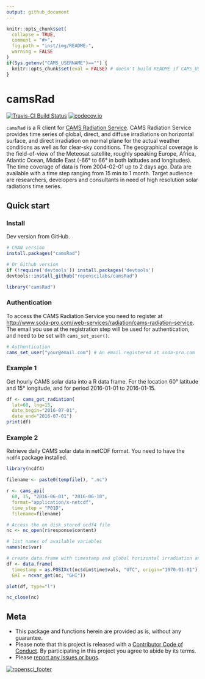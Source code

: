 ```yaml
---
output: github_document
---
```


<!-- README.md is generated from README.Rmd. Please edit that file -->

```r
knitr::opts_chunk$set(
  collapse = TRUE,
  comment = "#>",
  fig.path = "inst/img/README-",
  warning = FALSE
)
if(Sys.getenv("CAMS_USERNAME")=="") {
  knitr::opts_chunk$set(eval = FALSE) # doesn't build README if CAMS_USERNAME is not set
}
```

camsRad
=======

[![Travis-CI Build Status](https://travis-ci.org/ropenscilabs/camsRad.svg?branch=master)](https://travis-ci.org/ropenscilabs/camsRad)
[![codecov.io](https://codecov.io/gh/ropenscilabs/camsRad/coverage.svg?branch=master)](https://codecov.io/gh/ropenscilabs/camsRad)


`camsRad` is a R client for [CAMS Radiation Service](http://www.soda-pro.com/web-services/radiation/cams-radiation-service). CAMS Radiation Service provides time series of global, direct, and diffuse irradiations on horizontal surface, and direct irradiation on normal plane for the actual weather conditions as well as for clear-sky conditions. The geographical coverage is the field-of-view of the Meteosat satellite, roughly speaking Europe, Africa, Atlantic Ocean, Middle East (-66° to 66° in both latitudes and longitudes). The time coverage of data is from 2004-02-01 up to 2 days ago. Data are available with a time step ranging from 15 min to 1 month. Target audience are researchers, developers and consultants in need of high resolution solar radiations time series. 

## Quick start

### Install

Dev version from GitHub.

```r
# CRAN version
install.packages("camsRad")

# Or Github version
if (!require('devtools')) install.packages('devtools')
devtools::install_github("ropenscilabs/camsRad")
```

```r
library("camsRad")
```

### Authentication

To access the CAMS Radiation Service you need to register at [http://www.soda-pro.com/web-services/radiation/cams-radiation-service](http://www.soda-pro.com/web-services/radiation/cams-radiation-service). The email you use at the registration step will be used for authentication, and need to be set with  `cams_set_user()`.

```r
# Authentication
cams_set_user("your@email.com") # An email registered at soda-pro.com
```


### Example 1

Get hourly CAMS solar data into a R data frame. For the location 60° latitude and 15° longitude, and for period 2016-01-01 to 2016-01-15.
```r

df <- cams_get_radiation(
  lat=60, lng=15, 
  date_begin="2016-07-01", 
  date_end="2016-07-01")
print(df)
```

### Example 2
Retrieve daily CAMS solar data in netCDF format. You need to have the `ncdf4` package installed.
```r
library(ncdf4)

filename <- paste0(tempfile(), ".nc")

r <- cams_api(
  60, 15, "2016-06-01", "2016-06-10", 
  format="application/x-netcdf",
  time_step = "P01D",
  filename=filename)

# Access the on disk stored ncdf4 file 
nc <- nc_open(r$response$content)

# list names of available variables
names(nc$var)

# create data.frame with timestamp and global horizontal irradiation and plot it
df <- data.frame(
  timestamp = as.POSIXct(nc$dim$time$vals, "UTC", origin="1970-01-01"),
  GHI = ncvar_get(nc, "GHI"))

plot(df, type="l")

nc_close(nc)
```

## Meta

* This package and functions herein are provided as is, without any guarantee.
* Please note that this project is released with a [Contributor Code of Conduct](CONDUCT.md). By participating in this project you agree to abide by its terms.
* Please [report any issues or bugs](https://github.com/ropenscilabs/camsRad/issues).

[![ropensci_footer](http://ropensci.org/public_images/github_footer.png)](http://ropensci.org)
